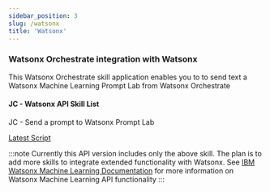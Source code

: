 ```yaml
---
sidebar_position: 3
slug: /watsonx
title: 'Watsonx'
---
```

### Watsonx Orchestrate integration with Watsonx

This Watsonx Orchestrate skill application enables you to to send text a Watsonx Machine Learning Prompt Lab from Watsonx Orchestrate

#### JC - Watsonx API Skill List
JC - Send a prompt to Watsonx Prompt Lab

[Latest Script](https://github.com/ibm-client-engineering/solution-wxo/blob/8f599c8eb4847c41f9a4d549a7fb5d4a342ec9d4/assets/watsonxai/scripts/JC%20-%20Watsonx%20Orchestrate%20Watsonx%20API.yml)

:::note
Currently this API version includes only the above skill. The plan is to add more skills to integrate extended functionality with Watsonx. See [IBM Watsonx Machine Learning Documentation](https://cloud.ibm.com/apidocs/machine-learning) for more information on Watsonx Machine Learning API functionality
:::